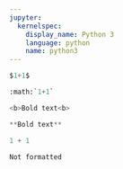 ```yaml
---
jupyter:
  kernelspec:
    display_name: Python 3
    language: python
    name: python3
---
```


```python
$1+1$
```

```python
:math:`1+1`
```

```python
<b>Bold text<b>
```

```python
**Bold text**
```

```python
1 + 1
```

```python
Not formatted
```
